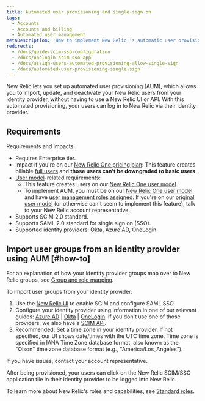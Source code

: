 ```yaml
---
title: Automated user provisioning and single-sign on
tags:
  - Accounts
  - Accounts and billing
  - Automated user management
metaDescription: 'How to implement New Relic''s automatic user provisioning, which includes support for OneLogin, Okta, and Azure AD.'
redirects:
  - /docs/guide-scim-sso-configuration
  - /docs/onelogin-scim-sso-app
  - /docs/assign-users-automated-provisioning-allow-single-sign
  - /docs/automated-user-provisioning-single-sign
---
```


New Relic lets you set up automated user provisioning (AUM), which allows you to import, update, and deactivate your New Relic users from your identity provider, without having to use a New Relic UI or API. With this automated provisioning, your users can log in to New Relic via their identity provider.

## Requirements

Requirements and impacts:

* Requires Enterprise tier.
* Impact if you're on our [New Relic One pricing plan](/docs/accounts/accounts-billing/new-relic-one-pricing-billing/new-relic-one-pricing-billing): This feature creates billable [full users](/docs/accounts/accounts-billing/new-relic-one-user-management/new-relic-one-user-model-understand-user-structure#user-type) and **those users can't be downgraded to basic users**.
* [User model](/docs/accounts/original-accounts-billing/original-product-based-pricing/overview-changes-pricing-user-model#user-models)-related requirements:
  * This feature creates users on our [New Relic One user model](/docs/accounts/original-accounts-billing/original-product-based-pricing/overview-changes-pricing-user-model#user-models).
  * To implement AUM, you must be on our [New Relic One user model](/docs/accounts/original-accounts-billing/original-product-based-pricing/overview-changes-pricing-user-model#user-models) and have [user management roles assigned](/docs/accounts/accounts-billing/new-relic-one-user-management/add-manage-users-groups-roles#add-user-managers). If you're on our [original user model](/docs/accounts/original-accounts-billing/original-product-based-pricing/overview-changes-pricing-user-model#user-models) (or otherwise can't seem to implement this feature), talk to your New Relic account representative.
* Supports SCIM 2.0 standard.
* Supports SAML 2.0 standard for single sign on (SSO).
* Supported identity providers: Okta, Azure AD, OneLogin.

## Import user groups from an identity provider using AUM [#how-to]

For an explanation of how your identity provider groups map over to New Relic groups, see [Group and role mapping](/docs/accounts/accounts/automated-user-management/roles-permissions-automated-user-management).

To import user groups from your identity provider:

1. Use the [New Relic UI](/docs/accounts/accounts-billing/new-relic-one-user-management/configure-authentication-domains-sso) to enable SCIM and configure SAML SSO.
2. Configure your identity provider using information in one of our relevant guides: [Azure AD](https://docs.newrelic.com/docs/azure-scimsso-application-configuration) \| [Okta](https://docs.newrelic.com/docs/okta-scimsso-application-configuration) \| [OneLogin](https://docs.newrelic.com/docs/onelogin-scimsso-application-configuration). If you don't use one of those providers, we also have a [SCIM API](/docs/accounts/accounts/automated-user-management/scim-support-automated-user-management).
3. Recommended: Set a time zone in your identity provider. If not specified, our UI shows date/times with the UTC time zone. Time zone is specified in IANA Time Zone database format, also known as the "Olson" time zone database format (e.g., "America/Los_Angeles").

If you have issues, contact your account representative.

After being provisioned, your users can click on the New Relic SCIM/SSO application tile in their identity provider to be logged into New Relic.

To learn more about New Relic's roles and capabilities, see [Standard roles](/docs/accounts/accounts-billing/new-relic-one-user-management/new-relic-one-user-model-understand-user-structure#standard-roles).
